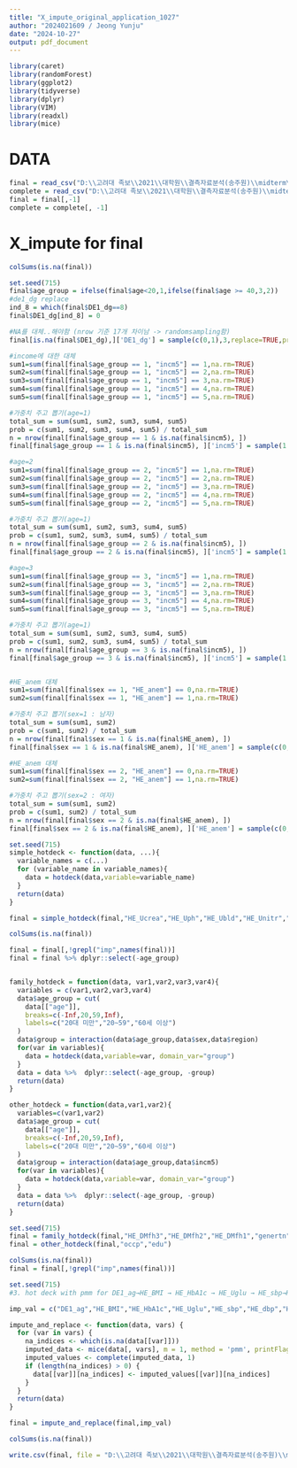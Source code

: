 ---
title: "X_impute_original_application_1027"
author: "2024021609 / Jeong Yunju"
date: "2024-10-27"
output: pdf_document
---
```{r,warning=FALSE}
library(caret)
library(randomForest)
library(ggplot2)
library(tidyverse)
library(dplyr)
library(VIM)
library(readxl)
library(mice)
```

# DATA
```{r}
final = read_csv("D:\\고려대 족보\\2021\\대학원\\결측자료분석(송주원)\\midterm\\final_drop1to9.csv")
complete = read_csv("D:\\고려대 족보\\2021\\대학원\\결측자료분석(송주원)\\midterm\\complete.csv")
final = final[,-1]
complete = complete[, -1]
```

# X_impute for final
```{r}
colSums(is.na(final))
```

```{r}
set.seed(715)
final$age_group = ifelse(final$age<20,1,ifelse(final$age >= 40,3,2)) 
#de1_dg replace
ind_8 = which(final$DE1_dg==8)
final$DE1_dg[ind_8] = 0

#NA를 대체..해야함 (nrow 기준 17개 차이남 -> randomsampling함)
final[is.na(final$DE1_dg),]['DE1_dg'] = sample(c(0,1),3,replace=TRUE,prob=c(0.5,0.5))

#income에 대한 대체
sum1=sum(final[final$age_group == 1, "incm5"] == 1,na.rm=TRUE)
sum2=sum(final[final$age_group == 1, "incm5"] == 2,na.rm=TRUE)
sum3=sum(final[final$age_group == 1, "incm5"] == 3,na.rm=TRUE)
sum4=sum(final[final$age_group == 1, "incm5"] == 4,na.rm=TRUE)
sum5=sum(final[final$age_group == 1, "incm5"] == 5,na.rm=TRUE)

#가중치 주고 뽑기(age=1)
total_sum = sum(sum1, sum2, sum3, sum4, sum5)
prob = c(sum1, sum2, sum3, sum4, sum5) / total_sum
n = nrow(final[final$age_group == 1 & is.na(final$incm5), ])
final[final$age_group == 1 & is.na(final$incm5), ]['incm5'] = sample(1:5,n,prob=prob,replace=TRUE)

#age=2
sum1=sum(final[final$age_group == 2, "incm5"] == 1,na.rm=TRUE)
sum2=sum(final[final$age_group == 2, "incm5"] == 2,na.rm=TRUE)
sum3=sum(final[final$age_group == 2, "incm5"] == 3,na.rm=TRUE)
sum4=sum(final[final$age_group == 2, "incm5"] == 4,na.rm=TRUE)
sum5=sum(final[final$age_group == 2, "incm5"] == 5,na.rm=TRUE)

#가중치 주고 뽑기(age=1)
total_sum = sum(sum1, sum2, sum3, sum4, sum5)
prob = c(sum1, sum2, sum3, sum4, sum5) / total_sum
n = nrow(final[final$age_group == 2 & is.na(final$incm5), ])
final[final$age_group == 2 & is.na(final$incm5), ]['incm5'] = sample(1:5,n,prob=prob,replace=TRUE)

#age=3
sum1=sum(final[final$age_group == 3, "incm5"] == 1,na.rm=TRUE)
sum2=sum(final[final$age_group == 3, "incm5"] == 2,na.rm=TRUE)
sum3=sum(final[final$age_group == 3, "incm5"] == 3,na.rm=TRUE)
sum4=sum(final[final$age_group == 3, "incm5"] == 4,na.rm=TRUE)
sum5=sum(final[final$age_group == 3, "incm5"] == 5,na.rm=TRUE)

#가중치 주고 뽑기(age=1)
total_sum = sum(sum1, sum2, sum3, sum4, sum5)
prob = c(sum1, sum2, sum3, sum4, sum5) / total_sum
n = nrow(final[final$age_group == 3 & is.na(final$incm5), ])
final[final$age_group == 3 & is.na(final$incm5), ]['incm5'] = sample(1:5,n,prob=prob,replace=TRUE)


#HE_anem 대체
sum1=sum(final[final$sex == 1, "HE_anem"] == 0,na.rm=TRUE)
sum2=sum(final[final$sex == 1, "HE_anem"] == 1,na.rm=TRUE)

#가중치 주고 뽑기(sex=1 : 남자)
total_sum = sum(sum1, sum2)
prob = c(sum1, sum2) / total_sum
n = nrow(final[final$sex == 1 & is.na(final$HE_anem), ])
final[final$sex == 1 & is.na(final$HE_anem), ]['HE_anem'] = sample(c(0,1),n,prob=prob,replace=TRUE)

#HE_anem 대체
sum1=sum(final[final$sex == 2, "HE_anem"] == 0,na.rm=TRUE)
sum2=sum(final[final$sex == 2, "HE_anem"] == 1,na.rm=TRUE)

#가중치 주고 뽑기(sex=2 : 여자)
total_sum = sum(sum1, sum2)
prob = c(sum1, sum2) / total_sum
n = nrow(final[final$sex == 2 & is.na(final$HE_anem), ])
final[final$sex == 2 & is.na(final$HE_anem), ]['HE_anem'] = sample(c(0,1),n,prob=prob,replace=TRUE)
```
```{r}
set.seed(715)
simple_hotdeck <- function(data, ...){
  variable_names = c(...)
  for (variable_name in variable_names){
    data = hotdeck(data,variable=variable_name)
  }
  return(data)
}

final = simple_hotdeck(final,"HE_Ucrea","HE_Uph","HE_Ubld","HE_Unitr","HE_Uro","HE_Upro","HE_Usg","HE_rPLS")

colSums(is.na(final))
```

```{r}
final = final[,!grepl("imp",names(final))]
final = final %>% dplyr::select(-age_group)


family_hotdeck = function(data, var1,var2,var3,var4){
  variables = c(var1,var2,var3,var4)
  data$age_group = cut(
    data[["age"]],
    breaks=c(-Inf,20,59,Inf),
    labels=c("20대 미만","20~59","60세 이상")
  )
  data$group = interaction(data$age_group,data$sex,data$region)
  for(var in variables){
    data = hotdeck(data,variable=var, domain_var="group")
  }
  data = data %>%  dplyr::select(-age_group, -group)
  return(data)
}

other_hotdeck = function(data,var1,var2){
  variables=c(var1,var2)
  data$age_group = cut(
    data[["age"]],
    breaks=c(-Inf,20,59,Inf),
    labels=c("20대 미만","20~59","60세 이상")
  )
  data$group = interaction(data$age_group,data$incm5)
  for(var in variables){
    data = hotdeck(data,variable=var, domain_var="group")
  }
  data = data %>%  dplyr::select(-age_group, -group)
  return(data)
}

set.seed(715)
final = family_hotdeck(final,"HE_DMfh3","HE_DMfh2","HE_DMfh1","genertn")
final = other_hotdeck(final,"occp","edu")
```

```{r}
colSums(is.na(final))
final = final[,!grepl("imp",names(final))]
```


```{r}
set.seed(715)
#3. hot deck with pmm for DE1_ag→HE_BMI → HE_HbA1c → HE_Uglu → HE_sbp→HE_dbp 

imp_val = c("DE1_ag","HE_BMI","HE_HbA1c","HE_Uglu","HE_sbp","HE_dbp","HE_fst")

impute_and_replace <- function(data, vars) {
  for (var in vars) {
    na_indices <- which(is.na(data[[var]]))
    imputed_data <- mice(data[, vars], m = 1, method = 'pmm', printFlag = FALSE)
    imputed_values <- complete(imputed_data, 1)
    if (length(na_indices) > 0) {
      data[[var]][na_indices] <- imputed_values[[var]][na_indices]
    }
  } 
  return(data)
}

final = impute_and_replace(final,imp_val)
```

```{r}
colSums(is.na(final))
```
```{r}
write.csv(final, file = "D:\\고려대 족보\\2021\\대학원\\결측자료분석(송주원)\\midterm\\final_X_imputed.csv", row.names = FALSE)
```

